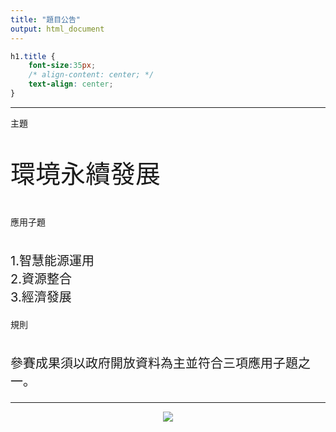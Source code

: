 ```yaml
---
title: "題目公告"
output: html_document
---
```


```css
h1.title {
    font-size:35px;
    /* align-content: center; */
    text-align: center;
}
```
___

<div class="divborder2">
<font class="highlight"> 主題 </font></br>
<p style="font-size: 40px">
  環境永續發展
</p>
<font class="highlight"> 應用子題 </font></br></br>
<p style="font-size: 20px">
  1.智慧能源運用 </br>
  2.資源整合  </br>
  3.經濟發展  </br>
</p>
<font class="highlight"> 規則 </font></br></br>
<p style="font-size: 20px">
  參賽成果須以政府開放資料為主並符合三項應用子題之一。
</p>
</div>

___

<center><img src="asset/hackathonTopic.png"></center>